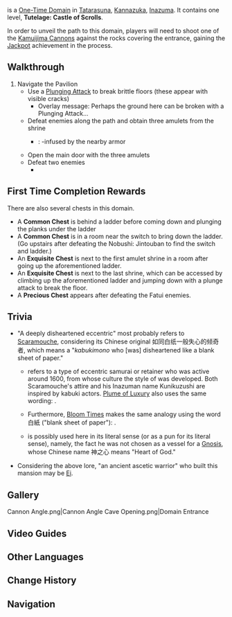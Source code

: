 {{Domain Infobox
|image        = Domain Shakkei Pavilion.png
|type         = One-Time
|description  = This magnificent mansion was built by an ancient ascetic warrior in the depths of the earth using scenery borrowed from the outside world. In latter days, [[Scaramouche|a deeply disheartened eccentric]] would be discovered within.
|region       = Inazuma
|area         = Kannazuka
|subarea      = Tatarasuna
|requiredAR   = 32
|recLevel     = [[World Level]] 5/6/7/8:<br />68/79/87/89
|recElements  = Pyro,Electro,Cryo,Anemo
}}
{{Description|Deep within these rocky mountains is a sight that does not belong to this world. Many of those drawn to it do not belong to civilization.}}
{{Lang|'''Shakkei Pavilion'''|ja=借景ノ館|ja_rm=Shakkei no Yakata}} is a [[One-Time Domain]] in [[Tatarasuna]], [[Kannazuka]], [[Inazuma]]. It contains one level, '''Tutelage: Castle of Scrolls'''.

In order to unveil the path to this domain, players will need to shoot one of the [[Kamuijima Cannon]]s against the rocks covering the entrance, gaining the [[Wonders of the World#Jackpot|Jackpot]] achievement in the process.

==Walkthrough==
#Navigate the Pavilion
#*Use a [[Plunging Attack]] to break brittle floors (these appear with visible cracks)
#**Overlay message: Perhaps the ground here can be broken with a Plunging Attack...
#*Defeat enemies along the path and obtain three amulets from the shrine
#**{{Enemy List|Nobushi: Jintouban*2;Nobushi: Hitsukeban*2|#**}}: {{Electro}}-infused by the nearby armor
#*Open the main door with the three amulets
#*Defeat two enemies
#**{{Enemy List|Fatui Pyro Agent;Mirror Maiden|#**}}

==First Time Completion Rewards==
{{Card|Primogem|40}}
{{Card|Adventure EXP|500}}
{{Card|Electro Sigil|5}}
{{Card|Capricious Visage|1|rarity=4|stars=1}}
{{Card|Guide to Elegance|2}}
{{Card|Hero's Wit|3}}
{{Card|Mystic Enhancement Ore|5}}
{{Card|Mora|30,000}}There are also several chests in this domain.

* A '''Common Chest''' is behind a ladder before coming down and plunging the planks under the ladder
* A '''Common Chest''' is in a room near the switch to bring down the ladder. (Go upstairs after defeating the Nobushi: Jintouban to find the switch and ladder.)
* An '''Exquisite Chest''' is next to the first amulet shrine in a room after going up the aforementioned ladder.
* An '''Exquisite Chest''' is next to the last shrine, which can be accessed by climbing up the aforementioned ladder and jumping down with a plunge attack to break the floor.
* A '''Precious Chest''' appears after defeating the Fatui enemies.

==Trivia==
* "A deeply disheartened eccentric" most probably refers to [[Scaramouche]], considering its Chinese original 如同白纸一般失心的倾奇者, which means a "''kabukimono'' who [was] disheartened like a blank sheet of paper."
**{{lang|''{{w|Kabukimono}}''|zh=倾奇者|ja=傾奇者|ja_lit=crazy one|sort=ja,zh}} refers to a type of eccentric samurai or retainer who was active around 1600, from whose culture the style of {{lang|{{w|kabuki}}|ja=歌舞伎}} was developed. Both Scaramouche's attire and his Inazuman name Kunikuzushi are inspired by kabuki actors. [[Husk of Opulent Dreams#Plume of Luxury|Plume of Luxury]] also uses the same wording: {{lang|"long-wandering eccentric"|zh=流浪多年的倾奇者|zh_tl=long-wandering ''kabukimono''}}.
** Furthermore, [[Husk of Opulent Dreams#Bloom Times|Bloom Times]] makes the same analogy using the word 白紙 ("blank sheet of paper"): {{lang|"young man in the distant past, who was akin to a blank sheet of paper"|zh=遥远往昔那白纸一般的少年}}.
** {{lang|"Disheartened"|zh=失心|zh_lit=lose heart}} is possibly used here in its literal sense (or as a pun for its literal sense), namely, the fact he was not chosen as a vessel for a [[Gnosis]], whose Chinese name 神之心 means "Heart of God."
* Considering the above lore, "an ancient ascetic warrior" who built this mansion may be [[Ei]].

==Gallery==
<gallery hideaddbutton="true" captionalign="center">
Cannon Angle.png|Cannon Angle
Cave Opening.png|Domain Entrance
</gallery>

==Video Guides==
{{EVT
|video1   = https://youtu.be/W05ldVf_L4w
|caption1 = How to Unlock Shakkei Pavilion

|video2   = https://youtu.be/PahPuQVKrxM
|caption2 = Walkthrough
}}

==Other Languages==
{{Other Languages
|en      = Shakkei Pavilion
|zhs     = 借景之馆
|zhs_rm  = Jièjǐng zhī Guǎn
|zht     = 借景之館
|zht_rm  = Jièjǐng zhī Guǎn
|zh_tl   = Mansion of Borrowed Scenery
|ja      = 借景ノ館
|ja_rm   = Shakkei no Yakata{{Assumed}}
|ja_tl   = Mansion of {{w|Borrowed scenery|Borrowed Scenery}}
|ko      = {{tt|차경|借景}}의 {{tt|저택|邸宅}}
|ko_rm   = Chagyeong-ui Jeotaek
|ko_tl   = Mansion of Borrowed Scenery
|es      = Pabellón Shakkei
|es_tl   = Shakkei Pavilion
|fr      = Pavillon Shakkei
|fr_tl   = Shakkei Pavilion
|ru      = Павильон «Сяккэи»
|ru_tl   = "Shakkei" Pavilion
|th      = ห้วงแห่งเงา
|th_rm   = Huang haeng ngao
|th_tl   = Abyss of Shadow
|vi      = {{tt|Hội Quán|會館}} Shakkei
|vi_tl   = 
|de      = Shakkei-Pavillon
|de_tl   = Shakkei Pavilion
|id      = Shakkei Pavilion
|pt      = Pavilhão Shakkei
|pt_tl   = Shakkei Pavilion
}}

==Change History==
{{Change History|2.0}}

==Navigation==
{{Domain Navbox|Permanent}}